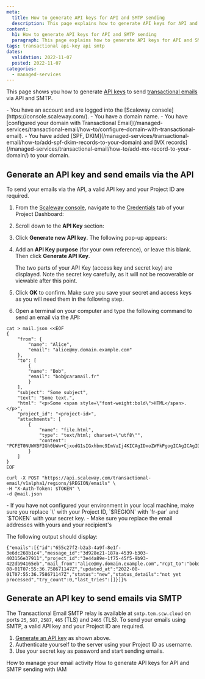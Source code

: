 ```yaml
---
meta:
  title: How to generate API keys for API and SMTP sending
  description: This page explains how to generate API keys for API and SMTP sending
content:
  h1: How to generate API keys for API and SMTP sending
  paragraph: This page explains how to generate API keys for API and SMTP sending
tags: transactional api-key api smtp 
dates:
  validation: 2022-11-07
  posted: 2022-11-07
categories:
  - managed-services
---
```


This page shows you how to generate [API keys](/console/my-account/concepts/#api-key) to send [transactional emails](/managed-services/transactional-email/concepts/#transactional-email) via API and SMTP.

<Macro id="iam-requirements" />
 
<Message type="requirement">
  - You have an account and are logged into the [Scaleway console](https://console.scaleway.com/).
  - You have a domain name.
  - You have [configured your domain with Transactional Email](/managed-services/transactional-email/how-to/configure-domain-with-transactional-email).
  - You have added [SPF, DKIM](/managed-services/transactional-email/how-to/add-spf-dkim-records-to-your-domain) and [MX records](/managed-services/transactional-email/how-to/add-mx-record-to-your-domain/) to your domain.
</Message>

## Generate an API key and send emails via the API

To send your emails via the API, a valid API key and your Project ID are required.

1. From the [Scaleway console](https://console.scaleway.com), navigate to the [Credentials](/console/my-account/concepts#credentials) tab of your Project Dashboard:
        <Lightbox src="scaleway-credentials-nav.webp" alt="" />
2. Scroll down to the **API Key** section:
        <Lightbox src="scaleway-api-keys.webp" alt="" />
3. Click **Generate new API key**. The following pop-up appears:
        <Lightbox src="scaleway-api-key-purpose.webp" alt="" />
4. Add an **API Key purpose** (for your own reference), or leave this blank. Then click **Generate API Key**.

    The two parts of your API Key (access key and secret key) are displayed. Note the secret key carefully, as it will not be recoverable or viewable after this point.
        <Lightbox src="scaleway-generate-api-key.webp" alt="" />
5. Click **OK** to confirm.
        <Message type="important">
        Make sure you save your secret and access keys as you will need them in the following step.
        </Message>
6. Open a terminal on your computer and type the following command to send an email via the API:

```
cat > mail.json <<EOF
{
    "from": {
        "name": "Alice",
        "email": "alice@my.domain.example.com"
    },
    "to": [
        {
        "name": "Bob",
        "email": "bob@caramail.fr"
        }
    ],
    "subject": "Some subject",
    "text": "Some text.",
    "html": "<p>Some <span style=\"font-weight:bold\">HTML</span>.</p>",
    "project_id": "<project-id>",
    "attachments": [
        {
            "name": "file.html",
            "type": "text/html; charset=\"utf8\"",
            "content": "PCFET0NUWVBFIGh0bWw+CjxodG1sIGxhbmc9ImVuIj4KICAgIDxoZWFkPgogICAgICAgIDxtZXRhIGNoYXJzZXQ9InV0Zi04Ij4KICAgICAgICA8dGl0bGU+dGl0bGU8L3RpdGxlPgogICAgPC9oZWFkPgogICAgPGJvZHk+CiAgICAgICAgPHA+SGVsbG8gPHNwYW4gc3R5bGU9ImNvbG9yOmJsdWUiPndvcmxkPC9zcGFuPiE8L3A+CiAgICA8L2JvZHk+CjwvaHRtbD4="
        }
    ]
}
EOF

curl -X POST "https://api.scaleway.com/transactional-email/v1alpha1/regions/$REGION/emails" \
-H "X-Auth-Token: $TOKEN" \
-d @mail.json
```

<Message type="important">
 - If you have not configured your environment in your local machine, make sure you replace `\<project_id\>` with your Project ID, `$REGION` with `fr-par` and `$TOKEN` with your secret key.
 - Make sure you replace the email addresses with yours and your recipient's
</Message>

The following output should display:

```
{"emails":[{"id":"655c27f2-b2a3-4a9f-8e1f-3e6dc268b1c4","message_id":"3d928e21-187a-4539-b303-403156e37911","project_id":"3e44a89e-1f75-45f5-9b93-422db94165eb","mail_from":"alice@my.domain.example.com","rcpt_to":"bob@caramail.fr","rcpt_type":"to","created_at":"2022-08-01T07:55:36.758671147Z","updated_at":"2022-08-01T07:55:36.758671147Z","status":"new","status_details":"not yet processed","try_count":0,"last_tries":[]}]}%
```

## Generate an API key to send emails via SMTP

The Transactional Email SMTP relay is available at `smtp.tem.scw.cloud` on ports `25`, `587`, `2587`, `465` (TLS) and `2465` (TLS).
To send your emails using SMTP, a valid API key and your Project ID are required.

1. [Generate an API key](/managed-services/transactional-email/how-to/generate-api-keys-for-api-and-smtp-sending#generate-an-api-key-and-send-emails-via-the-api) as shown above.
2. Authenticate yourself to the server using your Project ID as username.
3. Use your secret key as password and start sending emails.

<Navigation title="See Also">
  <PreviousButton to="/managed-services/transactional-email/how-to/manage-email-activity/">How to manage your email activity</PreviousButton>
  <NextButton to="/managed-services/transactional-email/how-to/generate-api-keys-for-tem-with-iam/">How to generate API keys for API and SMTP sending with IAM</NextButton>
</Navigation>